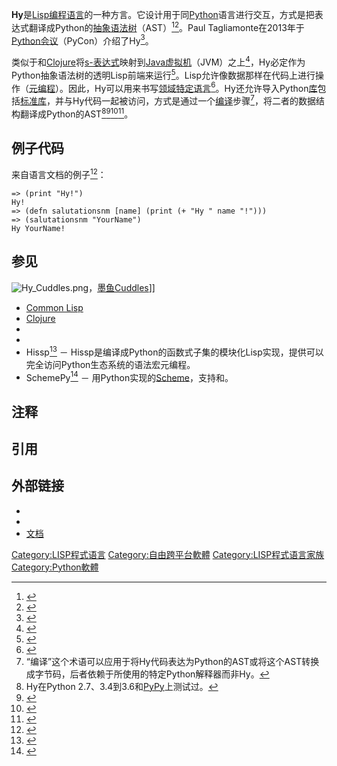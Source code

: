 {{Infobox programming language
| name = Hy
| logo = File:Hy Header Logo.svg
| logo caption =
| screenshot = <!-- Filename only. -->
| screenshot caption = 
| paradigm = [[编程范型|多范型]]: [[过程式编程|过程式]], [[函数式编程|函数式]], [[面向对象编程|面向对象]], [[元编程|元编程]], [[反射式编程|反射式]], [[泛型编程|泛型]]
| family = [[Lisp|Lisp]]
| designer = Paul Tagliamonte
| developers = 核心团队
| released = {{Start date and age|2013|df=yes}}
| latest release version = 0.20.0
| latest release date = {{Start date and age|2021|01|26|df=yes}}
| latest preview version = 1.0a4
| latest preview date = {{Start date and age|2022|01|10|df=yes}}
| typing = 
| scope = 词法
| programming language = [[Python|Python]]
| platform = [[IA-32|IA-32]], [[x86-64|x86-64]]
| operating system = [[跨平台|跨平台]]
| license = [[MIT_License|MIT]]式
| file ext = .hy
| file format = <!-- or: | file formats = -->
| website = {{URL|hylang.org}}
| implementations = 
| dialects = 
| influenced by = [[Lisp|Lisp]], {{en-link|Kawa (Scheme实现)|Kawa (Scheme implementation)|Kawa}}, [[Clojure|Clojure]], [[Common_Lisp|Common Lisp]]
| influenced = 
}}

'''Hy'''是[[Lisp|Lisp]][[编程语言|编程语言]]的一种方言。它设计用于同[[Python|Python]]语言进行交互，方式是把表达式翻译成Python的[[抽象语法树|抽象语法树]]（AST）<ref>{{Cite book|last=Jaworski|first=Michał|url=https://www.worldcat.org/oclc/1125343555|title=Expert Python programming|last2=Ziadé|first2=Tarek|publisher=Packt Publishing|year=2019|isbn=978-1-78980-677-9|edition=Third|location=Birmingham, U.K.|pages=173|oclc=1125343555}}</ref><ref>{{Cite book|url=|title=Serious Python: black-belt advice on deployment, scalability, testing, and more|last=Danjou|first=Julien|publisher=No Starch Press|year=2018|isbn=9781593278793|location=San Francisco, CA|pages=145-149|oclc=1057729260}}</ref>。Paul Tagliamonte在2013年于[[PyCon|Python会议]]（PyCon）介绍了Hy<ref>{{cite speech |title=PyCon lightning talk |last=Tagliamonte |first=Paul |date=2 April 2013 |location=Santa Clara |url=http://blog.pault.ag/day/2013/04/02 |access-date=2 September 2014 |event=[[Python_Conference|Python Conference]] (PyCon) |archive-date=2020-10-19 |archive-url=https://web.archive.org/web/20201019130036/https://blog.pault.ag/day/2013/04/02 |dead-url=no }}</ref>。

类似于{{en-link|Kawa (Scheme实现)|Kawa (Scheme implementation)|Kawa}}和[[Clojure|Clojure]]将[[s-表达式|s-表达式]]映射到[[Java虚拟机|Java虚拟机]]（JVM）之上<ref>{{cite news |last1=Turto |first1=Tuukka |title=Programming Can Be Fun with Hy |url=http://www.opensourceforu.com/2014/02/programming-can-fun-hy/ |access-date=2 September 2014 |work=[[Open_Source_For_You|Open Source For You]] |date=14 February 2014 |archive-date=2020-08-03 |archive-url=https://web.archive.org/web/20200803175407/https://www.opensourceforu.com/2014/02/programming-can-fun-hy/ |dead-url=no }}</ref>，Hy必定作为Python抽象语法树的透明Lisp前端来运行<ref name="LWN">{{cite web |last=Edge |first=Jake |title=Getting Hy on Python |url=https://lwn.net/Articles/596626/ |access-date=2 September 2014 |date=30 April 2014 |website=[[LWN.net|LWN.net]] |archive-date=2020-10-12 |archive-url=https://web.archive.org/web/20201012215241/https://lwn.net/Articles/596626/ |dead-url=no }}</ref>。Lisp允许像数据那样在代码上进行操作（[[元编程|元编程]]）。因此，Hy可以用来书写[[领域特定语言|领域特定语言]]<ref>{{cite speech |title=Getting Hy on Python: How to implement a Lisp front-end to Python |last=Tagliamonte |first=Paul |date=11 April 2014 |location=Montreal |url=https://us.pycon.org/2014/schedule/presentation/192/ |access-date=2 September 2014 |event=[[PyCon|PyCon]] |archive-date=2020-10-20 |archive-url=https://web.archive.org/web/20201020172947/https://us.pycon.org/2014/schedule/presentation/192/ |dead-url=no }}</ref>。Hy还允许导入Python[[函式库|库]]包括[[标准库|标准库]]，并与Hy代码一起被访问，方式是通过一个[[编译器|编译]]步骤<ref group="note">“编译”这个术语可以应用于将Hy代码表达为Python的AST或将这个AST转换成字节码，后者依赖于所使用的特定Python解释器而非Hy。</ref>，将二者的数据结构翻译成Python的AST<ref group="note">Hy在Python 2.7、3.4到3.6和[[PyPy|PyPy]]上测试过。</ref><ref>{{cite web |title=Hy Documentation |url=http://docs.hylang.org/en/stable/tutorial.html#hy-is-a-lisp-flavored-python |website=hylang.org |access-date=3 September 2014 |archive-date=2020-11-25 |archive-url=https://web.archive.org/web/20201125162500/https://docs.hylang.org/en/stable/tutorial.html#hy-is-a-lisp-flavored-python |dead-url=no }}</ref><ref>{{cite book |last=Danjou |first=Julien |date=26 March 2014 |title=The Hacker's Guide to Python |url=https://books.google.com/books?id=B6nhAwAAQBAJ&pg=PT171 |chapter=The AST |pages=165–172}}</ref><ref>{{cite web |last=Kitchin |first=John |title=More on Hy and why I think it is a big deal |url=http://kitchingroup.cheme.cmu.edu/blog/2016/03/31/More-on-Hy-and-why-I-think-it-is-a-big-deal/ |website=The Kitchin Research Group |publisher=[[Carnegie_Mellon_University|Carnegie Mellon University]] |access-date=19 September 2018 |date=31 March 2016 |archive-date=2020-02-17 |archive-url=https://web.archive.org/web/20200217041647/http://kitchingroup.cheme.cmu.edu/blog/2016/03/31/More-on-Hy-and-why-I-think-it-is-a-big-deal/ |dead-url=no }}</ref>。

== 例子代码 ==
来自语言文档的例子<ref>{{cite web |title=Quickstart |url=http://docs.hylang.org/en/stable/quickstart.html |website=Hylang.org |access-date=19 September 2018 |date=15 May 2018 |archive-date=2019-08-14 |archive-url=https://web.archive.org/web/20190814180358/http://docs.hylang.org/en/stable/quickstart.html |dead-url=no }}</ref>：
<syntaxhighlight lang="hylang">
=> (print "Hy!")
Hy!
=> (defn salutationsnm [name] (print (+ "Hy " name "!")))
=> (salutationsnm "YourName")
Hy YourName!
</syntaxhighlight>

== 参见 ==
[[File:Hy_Cuddles.png|thumb]]，[[墨鱼|墨鱼]]Cuddles]]
* [[Common_Lisp|Common Lisp]]
* [[Clojure|Clojure]]
* {{en-link|Kawa (Scheme实现)|Kawa (Scheme implementation)}}
* {{en-link|CLPython|CLPython}}
* Hissp<ref>{{cite web|url=https://github.com/gilch/hissp|title=Hissp|accessdate=2020-10-09|archive-date=2020-09-20|archive-url=https://web.archive.org/web/20200920012018/https://github.com/gilch/hissp|dead-url=no}}</ref> － Hissp是编译成Python的函数式子集的模块化Lisp实现，提供可以完全访问Python生态系统的语法宏元编程。
* SchemePy<ref>{{cite web|url=https://pypi.org/project/SchemePy/|title=SchemePy|accessdate=2020-10-10|archive-date=2018-07-09|archive-url=https://web.archive.org/web/20180709191440/https://pypi.org/project/SchemePy/|dead-url=no}}</ref> － 用Python实现的[[Scheme|Scheme]]，支持{{en-link|call/cc|call-with-current-continuation}}和{{en-link|干净宏|hygienic macros}}。

==注释==
{{reflist|group=note}}

== 引用 ==
{{reflist|2}}

== 外部链接 ==
* {{Official website|hylang.org}}
* {{GitHub|hylang/hy}}
* [http://docs.hylang.org 文档]

{{Lisp programming language}}

[[Category:LISP程式语言|Category:LISP程式语言]]
[[Category:自由跨平台軟體|Category:自由跨平台軟體]]
[[Category:LISP程式语言家族|Category:LISP程式语言家族]]
[[Category:Python軟體|Category:Python軟體]]